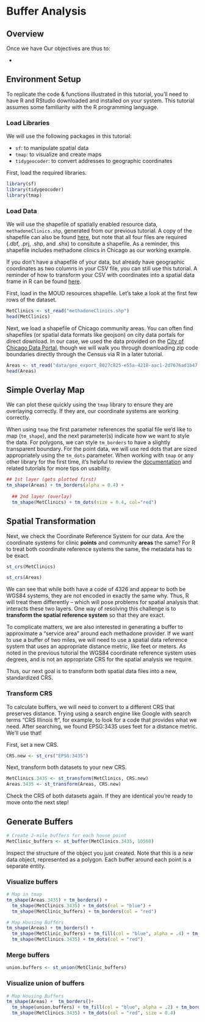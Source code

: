
# Buffer Analysis

## Overview

Once we have 
Our objectives are thus to:

* 

## Environment Setup 
To replicate the code & functions illustrated in this tutorial, you’ll need to have R and RStudio downloaded and installed on your system. This tutorial assumes some familiarity with the R programming language.

### Load Libraries 
We will use the following packages in this tutorial:
  
- `sf`: to manipulate spatial data
- `tmap`: to visualize and create maps
- `tidygeocoder`: to convert addresses to geographic coordinates

First, load the required libraries.

```r
library(sf)
library(tidygeocoder)
library(tmap)
```

### Load Data

We will use the shapefile of spatially enabled resource data, `methadoneClinics.shp`, generated from our previous tutorial. A copy of the shapefile can also be found [here](), but note that all four files are required (.dbf, .prj, .shp, and .shx) to consitute a shapefile. As a reminder, this shapefile includes methadone clinics in Chicago as our working example. 

If you don't have a shapefile of your data, but already have geographic coordinates as two columns in your CSV file, you can still use this tutorial. A reminder of how to transform your CSV with coordinates into a spatial data frame in R can be found [here](link to end of the geocoding tutorial).

First, load in the MOUD resources shapefile. Let's take a look at the first few rows of the dataset.

```r
MetClinics <- st_read("methadoneClinics.shp")
head(MetClinics)
```

Next, we load a shapefile of Chicago community areas. You can often find shapefiles (or spatial data formats like geojson) on city data portals for direct download. In our case, we used the data provided on the [City of Chicago Data Portal](https://data.cityofchicago.org/Facilities-Geographic-Boundaries/Boundaries-Community-Areas-current-/cauq-8yn6), though we will walk you through downloading zip code boundaries directly through the Census via R in a later tutorial.

```r
Areas <- st_read("data/geo_export_8027c825-e55a-4218-aac1-2d7676ad1b47.shp")
head(Areas)
```


## Simple Overlay Map

We can plot these quickly using the `tmap` library to ensure they are overlaying correctly. If they are, our coordinate systems are working correctly.  

When using `tmap` the first parameter references the spatial file we'd like to map (`tm_shape`), and the next parameter(s) indicate how we want to style the data. For polygons, we can style `tm_borders` to have a slightly transparent boundary. For the point data, we will use red dots that are sized appropriately using the `tm_dots` parameter. When working with `tmap` or any other library for the first time, it's helpful to review the [documentation]() and related tutorials for more tips on usability. 

```r
## 1st layer (gets plotted first)
tm_shape(Areas) + tm_borders(alpha = 0.4) + 
  
  ## 2nd layer (overlay)
  tm_shape(MetClinics) + tm_dots(size = 0.4, col="red") 
```

## Spatial Transformation

Next, we check the Coordinate Reference System for our data. Are the coordinate systems for clinic **points** and community **areas** the same? For R to treat both coordinate reference systems the same, the metadata has to be exact. 

```r
st_crs(MetClinics) 
```
```r
st_crs(Areas)
```

We can see that while both have a code of 4326 and appear to both be WGS84 systems, they are not encoded in exactly the same why. Thus, R will treat them differently -- which will pose problems for spatial analysis that interacts these two layers. One way of resolving this challenge is to **transform the spatial reference system** so that they are exact.

To complicate matters, we are also interested in generating a buffer to approximate a "service area" around each methadone provider. If we want to use a buffer of two miles, we will need to use a spatial data reference system that uses an appropriate distance metric, like feet or meters. As noted in the previous tutorial the WGS84 coordinate reference system uses degrees, and is not an appropriate CRS for the spatial analysis we require.

Thus, our next goal is to transform both spatial data files into a new, standardized CRS.

### Transform CRS 

To calculate buffers, we will need to convert to a different CRS that preserves distance. Trying using a search engine like Google with search terms "CRS Illinois ft", for example, to look for a code that provides what we need. After searching, we found EPSG:3435 uses feet for a distance metric. We'll use that!

First, set a new CRS.

```r
CRS.new <- st_crs("EPSG:3435")
```

Next, transform both datasets to your new CRS.

```r
MetClinics.3435 <- st_transform(MetClinics, CRS.new)
Areas.3435 <- st_transform(Areas, CRS.new)
```

Check the CRS of both datasets again. If they are identical you're ready to move onto the next step!

## Generate Buffers 

```r
# Create 2-mile buffers for each house point
MetClinic_buffers <- st_buffer(MetClinics.3435, 10560)
```

Inspect the structure of the object you just created. Note that this is a *new* data object, represented as a polygon. Each buffer around each point is a separate entity.

### Visualize buffers

```r
# Map in tmap
tm_shape(Areas.3435) + tm_borders() +
  tm_shape(MetClinics.3435) + tm_dots(col = "blue") +
  tm_shape(MetClinic_buffers) + tm_borders(col = "red") 
```

```r
# Map Housing Buffers
tm_shape(Areas) + tm_borders() +
  tm_shape(MetClinic_buffers) + tm_fill(col = "blue", alpha = .4) + tm_borders(col = "blue") +
  tm_shape(MetClinics.3435) + tm_dots(col = "red") 
```


### Merge buffers

```r
union.buffers <- st_union(MetClinic_buffers)
```


### Visualize union of buffers

```r
# Map Housing Buffers
tm_shape(Areas) +  tm_borders()+
  tm_shape(union.buffers) + tm_fill(col = "blue", alpha = .2) + tm_borders(col = "blue") +
  tm_shape(MetClinics.3435) + tm_dots(col = "red", size = 0.4) 
```

